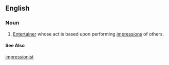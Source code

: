 ==English==
===Noun===
# [[Entertainer]] whose act is based upon performing [[impression]]s of others. 

====See Also====
[[impressionist]]